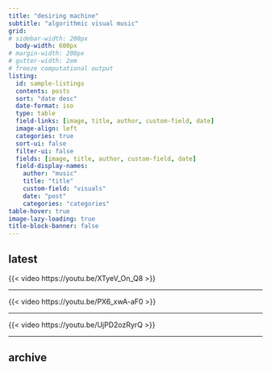 ```yaml
---
title: "desiring machine"
subtitle: "algorithmic visual music"
grid:
# sidebar-width: 200px
  body-width: 600px
# margin-width: 200px
# gutter-width: 2em
# freeze computational output
listing:
  id: sample-listings
  contents: posts
  sort: "date desc"
  date-format: iso
  type: table
  field-links: [image, title, author, custom-field, date]
  image-align: left
  categories: true
  sort-ui: false
  filter-ui: false
  fields: [image, title, author, custom-field, date]
  field-display-names:
    author: "music"
    title: "title"
    custom-field: "visuals"
    date: "post"
    categories: "categories"
table-hover: true
image-lazy-loading: true
title-block-banner: false
---
```


## latest

{{< video https://youtu.be/XTyeV_On_Q8 >}}

***

{{< video https://youtu.be/PX6_xwA-aF0 >}}

***

{{< video https://youtu.be/UjPD2ozRyrQ >}}

***

## archive

::: {#sample-listings}
:::

